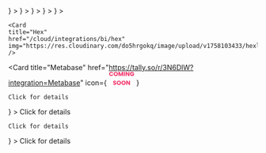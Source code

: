 <CardGroup cols={4}>
  <Card
    title="Tableau"
    href="/cloud/integrations/bi/tableau"
    icon={
      <svg
        width="31"
        height="30"
        viewBox="0 0 41 40"
        fill="none"
        xmlns="http://www.w3.org/2000/svg"
      >
        <path
          d="M19.6163 27.0255H21.8054V20.9751H27.3113V18.8238H21.8054V12.7734H19.6163V18.8238H14.1768V20.9751H19.6163V27.0255Z"
          fill="#FF771F"
        />
        <path
          d="M9.46647 35.7642H11.3239V30.386H16.2327V28.7054H11.3239V23.26H9.46647V28.7054H4.55762V30.386H9.46647V35.7642Z"
          fill="#E91C32"
        />
        <path
          d="M30.1012 16.3367H31.9586V10.9586H36.9338V9.34513H31.9586V3.89978H30.1012V9.34513H25.1924V10.9586H30.1012V16.3367Z"
          fill="#4891A2"
        />
        <path
          d="M19.9506 40H21.5426V36.1681H24.9258V34.7564H21.5426V30.9244H19.9506V34.7564H16.6338V36.1681H19.9506V40Z"
          fill="#566594"
        />
        <path
          d="M9.53281 16.3367H11.2575V10.8913H16.2327V9.34513H11.2575V3.89978H9.53281V9.34513H4.55762V10.8913H9.53281V16.3367Z"
          fill="#FF9219"
        />
        <path
          d="M35.7387 24.4039H37.3307V20.6392H40.7139V19.1602H37.3307V15.3955H35.7387V19.1602H32.4219V20.6392H35.7387V24.4039Z"
          fill="#566594"
        />
        <path
          fill-rule="evenodd"
          clip-rule="evenodd"
          d="M30.1012 35.7642H31.9586V30.386H36.9338V28.7054H31.9586V23.26H30.1012V28.7054H25.1924V30.386H30.1012V35.7642Z"
          fill="#004281"
        />
        <mask id="path-8-inside-1_118_3943" fill="white">
          <path d="M24.6601 4.84031V3.69746H21.3434V0H20.1493V3.69746H16.8325V4.84031H20.1493V8.53778H21.3434V4.84031H24.6601ZM4.02969 24.1343H5.22373V20.4369H8.54053V19.294H5.22373V15.6638H4.02969V19.294H0.712891V20.5041L4.02969 20.4369V24.1343Z" />
        </mask>
        <path
          d="M24.6601 4.84031V6.69215H26.512V4.84031H24.6601ZM24.6601 3.69746H26.512V1.84563H24.6601V3.69746ZM21.3434 3.69746H19.4915V5.5493H21.3434V3.69746ZM21.3434 0H23.1952V-1.85184H21.3434V0ZM20.1493 0V-1.85184H18.2975V0H20.1493ZM20.1493 3.69746V5.5493H22.0011V3.69746H20.1493ZM16.8325 3.69746V1.84563H14.9807V3.69746H16.8325ZM16.8325 4.84031H14.9807V6.69215H16.8325V4.84031ZM20.1493 4.84031H22.0011V2.98848H20.1493V4.84031ZM20.1493 8.53778H18.2975V10.3896H20.1493V8.53778ZM21.3434 8.53778V10.3896H23.1952V8.53778H21.3434ZM21.3434 4.84031V2.98848H19.4915V4.84031H21.3434ZM4.02969 24.1343H2.17785V25.9862H4.02969V24.1343ZM5.22373 24.1343V25.9862H7.07557V24.1343H5.22373ZM5.22373 20.4369V18.585H3.3719V20.4369H5.22373ZM8.54053 20.4369V22.2887H10.3924V20.4369H8.54053ZM8.54053 19.294H10.3924V17.4422H8.54053V19.294ZM5.22373 19.294H3.3719V21.1459H5.22373V19.294ZM5.22373 15.6638H7.07557V13.812H5.22373V15.6638ZM4.02969 15.6638V13.812H2.17785V15.6638H4.02969ZM4.02969 19.294V21.1459H5.88152V19.294H4.02969ZM0.712891 19.294V17.4422H-1.13894V19.294H0.712891ZM0.712891 20.5041H-1.13894V22.3939L0.750417 22.3556L0.712891 20.5041ZM4.02969 20.4369H5.88152V18.5471L3.99216 18.5854L4.02969 20.4369ZM26.512 4.84031V3.69746H22.8083V4.84031H26.512ZM24.6601 1.84563H21.3434V5.5493H24.6601V1.84563ZM23.1952 3.69746V0H19.4915V3.69746H23.1952ZM21.3434 -1.85184H20.1493V1.85184H21.3434V-1.85184ZM18.2975 0V3.69746H22.0011V0H18.2975ZM20.1493 1.84563H16.8325V5.5493H20.1493V1.84563ZM14.9807 3.69746V4.84031H18.6843V3.69746H14.9807ZM16.8325 6.69215H20.1493V2.98848H16.8325V6.69215ZM18.2975 4.84031V8.53778H22.0011V4.84031H18.2975ZM20.1493 10.3896H21.3434V6.68594H20.1493V10.3896ZM23.1952 8.53778V4.84031H19.4915V8.53778H23.1952ZM21.3434 6.69215H24.6601V2.98848H21.3434V6.69215ZM4.02969 25.9862H5.22373V22.2825H4.02969V25.9862ZM7.07557 24.1343V20.4369H3.3719V24.1343H7.07557ZM5.22373 22.2887H8.54053V18.585H5.22373V22.2887ZM10.3924 20.4369V19.294H6.68869V20.4369H10.3924ZM8.54053 17.4422H5.22373V21.1459H8.54053V17.4422ZM7.07557 19.294V15.6638H3.3719V19.294H7.07557ZM5.22373 13.812H4.02969V17.5156H5.22373V13.812ZM2.17785 15.6638V19.294H5.88152V15.6638H2.17785ZM4.02969 17.4422H0.712891V21.1459H4.02969V17.4422ZM-1.13894 19.294V20.5041H2.56473V19.294H-1.13894ZM0.750417 22.3556L4.06721 22.2883L3.99216 18.5854L0.675364 18.6527L0.750417 22.3556ZM2.17785 20.4369V24.1343H5.88152V20.4369H2.17785Z"
          fill="#4891A2"
          mask="url(#path-8-inside-1_118_3943)"
        />
      </svg>
    }
  ></Card>
  <Card
    title="Looker"
    href="/cloud/integrations/bi/looker"
    icon={
      <svg
        width="32"
        height="31"
        viewBox="0 0 41 40"
        fill="none"
        xmlns="http://www.w3.org/2000/svg"
      >
        <path
          d="M20.7387 0C19.4486 0 18.2615 0.713652 17.6508 1.85275C17.0469 2.99185 17.1155 4.37798 17.836 5.44846L19.332 3.9594C19.2839 3.80843 19.2565 3.65747 19.2565 3.49964C19.2565 2.68306 19.9152 2.0243 20.7318 2.0243C21.5484 2.0243 22.2071 2.68306 22.2071 3.49964C22.2071 4.31622 21.5484 4.97498 20.7318 4.97498C20.574 4.97498 20.423 4.94753 20.2721 4.8995L18.7761 6.38856C20.0182 7.23259 21.6582 7.18456 22.8522 6.27877C24.0462 5.37298 24.5265 3.80157 24.0462 2.38113C23.5727 0.953824 22.2346 0 20.7387 0Z"
          fill="#34A853"
        />
        <path
          d="M19.3456 10.1906C19.3456 9.01028 18.9681 7.85746 18.2545 6.91736L16.3194 8.85245C16.9233 9.9641 16.7105 11.3365 15.791 12.208L16.8478 14.7813C18.3986 13.7725 19.3456 12.0433 19.3456 10.1906Z"
          fill="#FBBC04"
        />
        <path
          d="M13.9222 12.9693H13.8742C12.687 12.9693 11.6303 12.2145 11.246 11.0891C10.8617 9.96377 11.2323 8.72174 12.1724 7.9875C13.1125 7.25327 14.4094 7.20523 15.4044 7.86399L17.3258 5.94262C15.4593 4.4261 12.8243 4.30945 10.8274 5.65441C8.83055 6.99937 7.95221 9.48343 8.65214 11.7822C9.35207 14.081 11.4724 15.6524 13.8742 15.6524C14.2447 15.6524 14.6153 15.6181 14.9789 15.5426L13.9222 12.9693Z"
          fill="#EA4335"
        />
        <path
          d="M20.8056 15.1926C19.591 15.1926 18.3833 15.371 17.2236 15.7141L18.7607 19.4677C19.4264 19.303 20.1126 19.2206 20.8056 19.2206C24.7993 19.2206 28.2304 22.0409 29.0126 25.9592C29.788 29.8774 27.6951 33.7956 24.0102 35.319C20.3253 36.8424 16.0708 35.5523 13.8544 32.2379C11.6379 28.9236 12.0634 24.4976 14.8837 21.6704C15.4738 21.0803 16.1463 20.5862 16.8805 20.1951L15.364 16.4552C9.70284 19.2275 7.01979 25.8082 9.1333 31.7507C11.2468 37.6933 17.4775 41.1037 23.6191 39.6764C29.7606 38.2559 33.8572 32.4507 33.1436 26.1856C32.4299 19.9206 27.1256 15.1926 20.8194 15.1926H20.8056Z"
          fill="#4285F4"
        />
      </svg>
    }
  >
  </Card>
  <Card
    title="Power BI"
    href="/cloud/integrations/bi/power-bi"
    class="h-5 w-5"
    icon={
        <svg width="30" height="40" viewBox="0 0 30 40" fill="none" xmlns="http://www.w3.org/2000/svg">
        <rect x="16" width="14" height="40" rx="1.5" fill="#DA9B10"/>
        <rect x="9" y="10" width="14" height="30" rx="1.5" fill="#EBBB26"/>
        <rect y="20" width="14" height="20" rx="1.5" fill="#F7DE6D"/>
        </svg>
    }
  >
  </Card>
  <Card
    title="Sigma"
    href="/cloud/integrations/bi/sigma"
    class="h-5 w-5"
    icon={
        <svg xmlns="http://www.w3.org/2000/svg" width="45" height="45" viewBox="0 0 45 45" version="1.1"><path d="M 10.022 13.720 C 14.685 18.516, 18.660 22.678, 18.855 22.970 C 19.228 23.527, 28 13.961, 28 12.997 C 28 12.368, 4.797 5, 2.818 5 C 2.118 5, 5.359 8.924, 10.022 13.720 M 34.655 6.829 C 32.147 9.600, 32.568 10, 38 10 C 43.710 10, 44.242 9.165, 40.096 6.716 C 36.523 4.605, 36.670 4.602, 34.655 6.829 M 13.110 32.444 C 14.135 33.468, 33 40.771, 33 40.143 C 33 39.765, 31.617 37.778, 29.927 35.728 C 26.906 32.063, 26.734 32, 19.761 32 C 15.859 32, 12.866 32.200, 13.110 32.444" stroke="none" fill="#4494e4" fill-rule="evenodd"/><path d="M 27.250 7.343 C 24.362 8.522, 22 9.777, 22 10.132 C 22 10.487, 23.646 11.086, 25.658 11.464 C 28.947 12.081, 29.678 11.789, 32.892 8.575 C 35.865 5.602, 36.133 5.017, 34.483 5.100 C 33.392 5.155, 30.138 6.164, 27.250 7.343 M 24.208 18.288 C 21.894 20.646, 20 22.932, 20 23.367 C 20 24.381, 32.997 39.374, 34.321 39.886 C 34.870 40.099, 35.085 39.649, 34.798 38.886 C 34.512 38.124, 33.213 32.213, 31.911 25.750 C 30.610 19.287, 29.291 14, 28.981 14 C 28.670 14, 26.523 15.930, 24.208 18.288" stroke="none" fill="#bcddfc" fill-rule="evenodd"/></svg>
    }
  >
  </Card>
  <Card
    title="ThoughtSpot"
    href="/cloud/integrations/bi/thoughtspot"
    icon={
    <svg width="34" height="36" viewBox="0 0 16 17" fill="none" xmlns="http://www.w3.org/2000/svg"><path d="M7.95699 5.2052C10.0604 5.2052 12.1637 5.2052 14.2671 5.2052C14.2975 5.2052 14.328 5.20619 14.3584 5.20551C14.4061 5.2044 14.4292 5.22508 14.429 5.27476C14.4282 5.5069 14.4282 5.7391 14.429 5.97131C14.4292 6.02172 14.4044 6.04061 14.3574 6.03956C14.3298 6.03894 14.3022 6.03987 14.2745 6.03987C12.887 6.03987 11.4994 6.03987 10.1119 6.03993C9.9847 6.03993 9.98458 6.04006 9.98458 6.16604C9.98458 9.03232 9.98458 11.8986 9.98452 14.7649C9.98452 14.7953 9.98303 14.8258 9.98452 14.8561C9.98712 14.9083 9.96458 14.9311 9.91131 14.9308C9.68189 14.9296 9.45248 14.9297 9.22306 14.9308C9.17444 14.9311 9.15109 14.9108 9.15133 14.8624C9.15146 14.8293 9.15078 14.7961 9.15078 14.763C9.15078 11.905 9.15078 9.047 9.15078 6.18902C9.15078 6.04006 9.15071 6.03999 9.00299 6.03999C8.82331 6.03999 8.64363 6.0421 8.46401 6.03894C8.39731 6.03777 8.36454 6.05839 8.37154 6.12857C8.37427 6.15594 8.37191 6.18381 8.37191 6.21144C8.37191 9.05282 8.37191 11.8943 8.37191 14.7357C8.37191 14.7633 8.3721 14.791 8.37185 14.8186C8.37092 14.9279 8.36863 14.9305 8.26055 14.9306C8.05046 14.9309 7.84036 14.9289 7.6304 14.9317C7.564 14.9326 7.53086 14.9122 7.53774 14.842C7.5404 14.8146 7.53811 14.7868 7.53811 14.7591C7.53811 11.9039 7.53811 9.04867 7.53811 6.19348C7.53811 6.16306 7.53718 6.13265 7.53792 6.10224C7.53891 6.06167 7.52194 6.04037 7.47945 6.04043C7.25555 6.0408 7.03171 6.04074 6.8078 6.04061C6.77083 6.04061 6.75101 6.05721 6.75132 6.09549C6.75156 6.1259 6.75076 6.15631 6.75076 6.18666C6.7507 9.04743 6.75076 11.9081 6.7507 14.7689C6.7507 14.7993 6.74946 14.8297 6.75051 14.8601C6.75218 14.9083 6.73125 14.9308 6.6817 14.9306C6.44955 14.9298 6.21735 14.9299 5.98515 14.9306C5.94037 14.9308 5.91826 14.9112 5.91782 14.8667C5.91745 14.8336 5.91683 14.8004 5.91683 14.7672C5.91677 11.9203 5.91677 9.07339 5.91677 6.22643C5.91677 6.20431 5.91683 6.1822 5.91677 6.16009C5.9164 6.04037 5.9164 6.03999 5.79816 6.03999C4.39955 6.03993 3.00099 6.03993 1.60238 6.03993C1.47002 6.03993 1.4699 6.03975 1.46983 5.90726C1.46971 5.71377 1.46965 5.52028 1.4699 5.32684C1.47002 5.20594 1.47027 5.20551 1.58882 5.20551C2.29088 5.20539 2.99294 5.20545 3.69501 5.20545C5.11561 5.2052 6.53627 5.2052 7.95699 5.2052Z" fill="currentColor"/><path d="M7.94834 2.80592C5.84264 2.80592 3.73701 2.80592 1.63132 2.80592C1.60091 2.80592 1.5705 2.80486 1.54015 2.80561C1.49178 2.80685 1.4696 2.7843 1.46973 2.73568C1.47028 2.50354 1.47028 2.27146 1.46979 2.03932C1.46967 1.98927 1.49549 1.97032 1.54238 1.97156C1.56722 1.97224 1.59212 1.97131 1.61695 1.97131C5.83658 1.97131 10.0562 1.97131 14.2759 1.97131C14.2925 1.97131 14.3093 1.97304 14.3256 1.97106C14.4048 1.96152 14.4319 1.99509 14.4302 2.07481C14.4258 2.28199 14.429 2.48929 14.4286 2.69654C14.4284 2.80363 14.4263 2.80586 14.315 2.80586C13.0467 2.80598 11.7782 2.80598 10.5099 2.80598C9.65608 2.80592 8.80221 2.80592 7.94834 2.80592Z" fill="currentColor"/><path d="M7.94952 4.41727C5.83553 4.41727 3.72154 4.41727 1.60761 4.41727C1.47005 4.41727 1.46998 4.41721 1.46986 4.28287C1.46974 4.09223 1.46961 3.90152 1.46992 3.71087C1.47011 3.59456 1.47066 3.594 1.58358 3.59394C1.87648 3.59375 2.16938 3.59387 2.46235 3.59387C6.40015 3.59387 10.338 3.59381 14.2758 3.59406C14.4392 3.59406 14.4289 3.57777 14.4291 3.74488C14.4294 3.91069 14.4299 4.07649 14.429 4.2423C14.428 4.43951 14.4486 4.41696 14.2583 4.41703C12.1553 4.41746 10.0524 4.41727 7.94952 4.41727Z" fill="currentColor"/><path d="M14.5294 13.4062C14.5287 14.3112 13.805 15.0329 12.9001 15.031C11.9982 15.029 11.2734 14.3022 11.2734 13.3998C11.2735 12.5073 12.0133 11.7731 12.9107 11.7749C13.8041 11.7768 14.5302 12.5084 14.5294 13.4062Z" fill="currentColor"/></svg>
    }
  >
  </Card>

    <Card
    title="Hex"
    href="/cloud/integrations/bi/hex"
    img="https://res.cloudinary.com/do5hrgokq/image/upload/v1758103433/hexlogo_oz8kzh.png"
    />

  <Card
    title="Metabase"
    href="https://tally.so/r/3N6DlW?integration=Metabase"
    icon={
    <svg width="52" height="28" viewBox="0 0 52 28" fill="none" xmlns="http://www.w3.org/2000/svg">
    <path d="M0.749516 4.776C0.749516 3.944 0.929516 3.204 1.28952 2.556C1.64952 1.9 2.14952 1.392 2.78952 1.032C3.43752 0.664 4.16952 0.48 4.98552 0.48C5.98552 0.48 6.84152 0.743999 7.55352 1.272C8.26552 1.8 8.74152 2.52 8.98152 3.432H6.72552C6.55752 3.08 6.31752 2.812 6.00552 2.628C5.70152 2.444 5.35352 2.352 4.96152 2.352C4.32952 2.352 3.81752 2.572 3.42552 3.012C3.03352 3.452 2.83752 4.04 2.83752 4.776C2.83752 5.512 3.03352 6.1 3.42552 6.54C3.81752 6.98 4.32952 7.2 4.96152 7.2C5.35352 7.2 5.70152 7.108 6.00552 6.924C6.31752 6.74 6.55752 6.472 6.72552 6.12H8.98152C8.74152 7.032 8.26552 7.752 7.55352 8.28C6.84152 8.8 5.98552 9.06 4.98552 9.06C4.16952 9.06 3.43752 8.88 2.78952 8.52C2.14952 8.152 1.64952 7.644 1.28952 6.996C0.929516 6.348 0.749516 5.608 0.749516 4.776ZM14.2221 9.084C13.4301 9.084 12.7021 8.9 12.0381 8.532C11.3821 8.164 10.8581 7.652 10.4661 6.996C10.0821 6.332 9.89014 5.588 9.89014 4.764C9.89014 3.94 10.0821 3.2 10.4661 2.544C10.8581 1.888 11.3821 1.376 12.0381 1.008C12.7021 0.64 13.4301 0.456 14.2221 0.456C15.0141 0.456 15.7381 0.64 16.3941 1.008C17.0581 1.376 17.5781 1.888 17.9541 2.544C18.3381 3.2 18.5301 3.94 18.5301 4.764C18.5301 5.588 18.3381 6.332 17.9541 6.996C17.5701 7.652 17.0501 8.164 16.3941 8.532C15.7381 8.9 15.0141 9.084 14.2221 9.084ZM14.2221 7.212C14.8941 7.212 15.4301 6.988 15.8301 6.54C16.2381 6.092 16.4421 5.5 16.4421 4.764C16.4421 4.02 16.2381 3.428 15.8301 2.988C15.4301 2.54 14.8941 2.316 14.2221 2.316C13.5421 2.316 12.9981 2.536 12.5901 2.976C12.1901 3.416 11.9901 4.012 11.9901 4.764C11.9901 5.508 12.1901 6.104 12.5901 6.552C12.9981 6.992 13.5421 7.212 14.2221 7.212ZM29.2117 0.576V9H27.1597V3.948L25.2757 9H23.6197L21.7237 3.936V9H19.6717V0.576H22.0957L24.4597 6.408L26.7997 0.576H29.2117ZM32.7394 0.576V9H30.6874V0.576H32.7394ZM41.7624 9H39.7104L36.2784 3.804V9H34.2264V0.576H36.2784L39.7104 5.796V0.576H41.7624V9ZM48.8419 3.24C48.6899 2.96 48.4699 2.748 48.1819 2.604C47.9019 2.452 47.5699 2.376 47.1859 2.376C46.5219 2.376 45.9899 2.596 45.5899 3.036C45.1899 3.468 44.9899 4.048 44.9899 4.776C44.9899 5.552 45.1979 6.16 45.6139 6.6C46.0379 7.032 46.6179 7.248 47.3539 7.248C47.8579 7.248 48.2819 7.12 48.6259 6.864C48.9779 6.608 49.2339 6.24 49.3939 5.76H46.7899V4.248H51.2539V6.156C51.1019 6.668 50.8419 7.144 50.4739 7.584C50.1139 8.024 49.6539 8.38 49.0939 8.652C48.5339 8.924 47.9019 9.06 47.1979 9.06C46.3659 9.06 45.6219 8.88 44.9659 8.52C44.3179 8.152 43.8099 7.644 43.4419 6.996C43.0819 6.348 42.9019 5.608 42.9019 4.776C42.9019 3.944 43.0819 3.204 43.4419 2.556C43.8099 1.9 44.3179 1.392 44.9659 1.032C45.6139 0.664 46.3539 0.48 47.1859 0.48C48.1939 0.48 49.0419 0.724 49.7299 1.212C50.4259 1.7 50.8859 2.376 51.1099 3.24H48.8419ZM12.1553 27.084C11.5393 27.084 10.9873 26.984 10.4993 26.784C10.0113 26.584 9.61928 26.288 9.32328 25.896C9.03528 25.504 8.88328 25.032 8.86728 24.48H11.0513C11.0833 24.792 11.1913 25.032 11.3753 25.2C11.5593 25.36 11.7993 25.44 12.0953 25.44C12.3993 25.44 12.6393 25.372 12.8153 25.236C12.9913 25.092 13.0793 24.896 13.0793 24.648C13.0793 24.44 13.0073 24.268 12.8633 24.132C12.7273 23.996 12.5553 23.884 12.3473 23.796C12.1473 23.708 11.8593 23.608 11.4833 23.496C10.9393 23.328 10.4953 23.16 10.1513 22.992C9.80728 22.824 9.51128 22.576 9.26328 22.248C9.01528 21.92 8.89128 21.492 8.89128 20.964C8.89128 20.18 9.17528 19.568 9.74328 19.128C10.3113 18.68 11.0513 18.456 11.9633 18.456C12.8913 18.456 13.6393 18.68 14.2073 19.128C14.7753 19.568 15.0793 20.184 15.1193 20.976H12.8993C12.8833 20.704 12.7833 20.492 12.5993 20.34C12.4153 20.18 12.1793 20.1 11.8913 20.1C11.6433 20.1 11.4433 20.168 11.2913 20.304C11.1393 20.432 11.0633 20.62 11.0633 20.868C11.0633 21.14 11.1913 21.352 11.4473 21.504C11.7033 21.656 12.1033 21.82 12.6473 21.996C13.1913 22.18 13.6313 22.356 13.9673 22.524C14.3113 22.692 14.6073 22.936 14.8553 23.256C15.1033 23.576 15.2273 23.988 15.2273 24.492C15.2273 24.972 15.1033 25.408 14.8553 25.8C14.6153 26.192 14.2633 26.504 13.7993 26.736C13.3353 26.968 12.7873 27.084 12.1553 27.084ZM20.4741 27.084C19.6821 27.084 18.9541 26.9 18.2901 26.532C17.6341 26.164 17.1101 25.652 16.7181 24.996C16.3341 24.332 16.1421 23.588 16.1421 22.764C16.1421 21.94 16.3341 21.2 16.7181 20.544C17.1101 19.888 17.6341 19.376 18.2901 19.008C18.9541 18.64 19.6821 18.456 20.4741 18.456C21.2661 18.456 21.9901 18.64 22.6461 19.008C23.3101 19.376 23.8301 19.888 24.2061 20.544C24.5901 21.2 24.7821 21.94 24.7821 22.764C24.7821 23.588 24.5901 24.332 24.2061 24.996C23.8221 25.652 23.3021 26.164 22.6461 26.532C21.9901 26.9 21.2661 27.084 20.4741 27.084ZM20.4741 25.212C21.1461 25.212 21.6821 24.988 22.0821 24.54C22.4901 24.092 22.6941 23.5 22.6941 22.764C22.6941 22.02 22.4901 21.428 22.0821 20.988C21.6821 20.54 21.1461 20.316 20.4741 20.316C19.7941 20.316 19.2501 20.536 18.8421 20.976C18.4421 21.416 18.2421 22.012 18.2421 22.764C18.2421 23.508 18.4421 24.104 18.8421 24.552C19.2501 24.992 19.7941 25.212 20.4741 25.212ZM29.9077 27.084C29.1157 27.084 28.3877 26.9 27.7237 26.532C27.0677 26.164 26.5437 25.652 26.1517 24.996C25.7677 24.332 25.5757 23.588 25.5757 22.764C25.5757 21.94 25.7677 21.2 26.1517 20.544C26.5437 19.888 27.0677 19.376 27.7237 19.008C28.3877 18.64 29.1157 18.456 29.9077 18.456C30.6997 18.456 31.4237 18.64 32.0797 19.008C32.7437 19.376 33.2637 19.888 33.6397 20.544C34.0237 21.2 34.2157 21.94 34.2157 22.764C34.2157 23.588 34.0237 24.332 33.6397 24.996C33.2557 25.652 32.7357 26.164 32.0797 26.532C31.4237 26.9 30.6997 27.084 29.9077 27.084ZM29.9077 25.212C30.5797 25.212 31.1157 24.988 31.5157 24.54C31.9237 24.092 32.1277 23.5 32.1277 22.764C32.1277 22.02 31.9237 21.428 31.5157 20.988C31.1157 20.54 30.5797 20.316 29.9077 20.316C29.2277 20.316 28.6837 20.536 28.2757 20.976C27.8757 21.416 27.6757 22.012 27.6757 22.764C27.6757 23.508 27.8757 24.104 28.2757 24.552C28.6837 24.992 29.2277 25.212 29.9077 25.212ZM42.8933 27H40.8413L37.4093 21.804V27H35.3573V18.576H37.4093L40.8413 23.796V18.576H42.8933V27Z" fill="#F2386C"/>
    </svg>
    }
  >
    Click for details
  </Card>
  <Card
    title="Mode"
    href="https://tally.so/r/3N6DlW?integration=Mode"
    icon={
    <svg width="52" height="28" viewBox="0 0 52 28" fill="none" xmlns="http://www.w3.org/2000/svg">
    <path d="M0.749516 4.776C0.749516 3.944 0.929516 3.204 1.28952 2.556C1.64952 1.9 2.14952 1.392 2.78952 1.032C3.43752 0.664 4.16952 0.48 4.98552 0.48C5.98552 0.48 6.84152 0.743999 7.55352 1.272C8.26552 1.8 8.74152 2.52 8.98152 3.432H6.72552C6.55752 3.08 6.31752 2.812 6.00552 2.628C5.70152 2.444 5.35352 2.352 4.96152 2.352C4.32952 2.352 3.81752 2.572 3.42552 3.012C3.03352 3.452 2.83752 4.04 2.83752 4.776C2.83752 5.512 3.03352 6.1 3.42552 6.54C3.81752 6.98 4.32952 7.2 4.96152 7.2C5.35352 7.2 5.70152 7.108 6.00552 6.924C6.31752 6.74 6.55752 6.472 6.72552 6.12H8.98152C8.74152 7.032 8.26552 7.752 7.55352 8.28C6.84152 8.8 5.98552 9.06 4.98552 9.06C4.16952 9.06 3.43752 8.88 2.78952 8.52C2.14952 8.152 1.64952 7.644 1.28952 6.996C0.929516 6.348 0.749516 5.608 0.749516 4.776ZM14.2221 9.084C13.4301 9.084 12.7021 8.9 12.0381 8.532C11.3821 8.164 10.8581 7.652 10.4661 6.996C10.0821 6.332 9.89014 5.588 9.89014 4.764C9.89014 3.94 10.0821 3.2 10.4661 2.544C10.8581 1.888 11.3821 1.376 12.0381 1.008C12.7021 0.64 13.4301 0.456 14.2221 0.456C15.0141 0.456 15.7381 0.64 16.3941 1.008C17.0581 1.376 17.5781 1.888 17.9541 2.544C18.3381 3.2 18.5301 3.94 18.5301 4.764C18.5301 5.588 18.3381 6.332 17.9541 6.996C17.5701 7.652 17.0501 8.164 16.3941 8.532C15.7381 8.9 15.0141 9.084 14.2221 9.084ZM14.2221 7.212C14.8941 7.212 15.4301 6.988 15.8301 6.54C16.2381 6.092 16.4421 5.5 16.4421 4.764C16.4421 4.02 16.2381 3.428 15.8301 2.988C15.4301 2.54 14.8941 2.316 14.2221 2.316C13.5421 2.316 12.9981 2.536 12.5901 2.976C12.1901 3.416 11.9901 4.012 11.9901 4.764C11.9901 5.508 12.1901 6.104 12.5901 6.552C12.9981 6.992 13.5421 7.212 14.2221 7.212ZM29.2117 0.576V9H27.1597V3.948L25.2757 9H23.6197L21.7237 3.936V9H19.6717V0.576H22.0957L24.4597 6.408L26.7997 0.576H29.2117ZM32.7394 0.576V9H30.6874V0.576H32.7394ZM41.7624 9H39.7104L36.2784 3.804V9H34.2264V0.576H36.2784L39.7104 5.796V0.576H41.7624V9ZM48.8419 3.24C48.6899 2.96 48.4699 2.748 48.1819 2.604C47.9019 2.452 47.5699 2.376 47.1859 2.376C46.5219 2.376 45.9899 2.596 45.5899 3.036C45.1899 3.468 44.9899 4.048 44.9899 4.776C44.9899 5.552 45.1979 6.16 45.6139 6.6C46.0379 7.032 46.6179 7.248 47.3539 7.248C47.8579 7.248 48.2819 7.12 48.6259 6.864C48.9779 6.608 49.2339 6.24 49.3939 5.76H46.7899V4.248H51.2539V6.156C51.1019 6.668 50.8419 7.144 50.4739 7.584C50.1139 8.024 49.6539 8.38 49.0939 8.652C48.5339 8.924 47.9019 9.06 47.1979 9.06C46.3659 9.06 45.6219 8.88 44.9659 8.52C44.3179 8.152 43.8099 7.644 43.4419 6.996C43.0819 6.348 42.9019 5.608 42.9019 4.776C42.9019 3.944 43.0819 3.204 43.4419 2.556C43.8099 1.9 44.3179 1.392 44.9659 1.032C45.6139 0.664 46.3539 0.48 47.1859 0.48C48.1939 0.48 49.0419 0.724 49.7299 1.212C50.4259 1.7 50.8859 2.376 51.1099 3.24H48.8419ZM12.1553 27.084C11.5393 27.084 10.9873 26.984 10.4993 26.784C10.0113 26.584 9.61928 26.288 9.32328 25.896C9.03528 25.504 8.88328 25.032 8.86728 24.48H11.0513C11.0833 24.792 11.1913 25.032 11.3753 25.2C11.5593 25.36 11.7993 25.44 12.0953 25.44C12.3993 25.44 12.6393 25.372 12.8153 25.236C12.9913 25.092 13.0793 24.896 13.0793 24.648C13.0793 24.44 13.0073 24.268 12.8633 24.132C12.7273 23.996 12.5553 23.884 12.3473 23.796C12.1473 23.708 11.8593 23.608 11.4833 23.496C10.9393 23.328 10.4953 23.16 10.1513 22.992C9.80728 22.824 9.51128 22.576 9.26328 22.248C9.01528 21.92 8.89128 21.492 8.89128 20.964C8.89128 20.18 9.17528 19.568 9.74328 19.128C10.3113 18.68 11.0513 18.456 11.9633 18.456C12.8913 18.456 13.6393 18.68 14.2073 19.128C14.7753 19.568 15.0793 20.184 15.1193 20.976H12.8993C12.8833 20.704 12.7833 20.492 12.5993 20.34C12.4153 20.18 12.1793 20.1 11.8913 20.1C11.6433 20.1 11.4433 20.168 11.2913 20.304C11.1393 20.432 11.0633 20.62 11.0633 20.868C11.0633 21.14 11.1913 21.352 11.4473 21.504C11.7033 21.656 12.1033 21.82 12.6473 21.996C13.1913 22.18 13.6313 22.356 13.9673 22.524C14.3113 22.692 14.6073 22.936 14.8553 23.256C15.1033 23.576 15.2273 23.988 15.2273 24.492C15.2273 24.972 15.1033 25.408 14.8553 25.8C14.6153 26.192 14.2633 26.504 13.7993 26.736C13.3353 26.968 12.7873 27.084 12.1553 27.084ZM20.4741 27.084C19.6821 27.084 18.9541 26.9 18.2901 26.532C17.6341 26.164 17.1101 25.652 16.7181 24.996C16.3341 24.332 16.1421 23.588 16.1421 22.764C16.1421 21.94 16.3341 21.2 16.7181 20.544C17.1101 19.888 17.6341 19.376 18.2901 19.008C18.9541 18.64 19.6821 18.456 20.4741 18.456C21.2661 18.456 21.9901 18.64 22.6461 19.008C23.3101 19.376 23.8301 19.888 24.2061 20.544C24.5901 21.2 24.7821 21.94 24.7821 22.764C24.7821 23.588 24.5901 24.332 24.2061 24.996C23.8221 25.652 23.3021 26.164 22.6461 26.532C21.9901 26.9 21.2661 27.084 20.4741 27.084ZM20.4741 25.212C21.1461 25.212 21.6821 24.988 22.0821 24.54C22.4901 24.092 22.6941 23.5 22.6941 22.764C22.6941 22.02 22.4901 21.428 22.0821 20.988C21.6821 20.54 21.1461 20.316 20.4741 20.316C19.7941 20.316 19.2501 20.536 18.8421 20.976C18.4421 21.416 18.2421 22.012 18.2421 22.764C18.2421 23.508 18.4421 24.104 18.8421 24.552C19.2501 24.992 19.7941 25.212 20.4741 25.212ZM29.9077 27.084C29.1157 27.084 28.3877 26.9 27.7237 26.532C27.0677 26.164 26.5437 25.652 26.1517 24.996C25.7677 24.332 25.5757 23.588 25.5757 22.764C25.5757 21.94 25.7677 21.2 26.1517 20.544C26.5437 19.888 27.0677 19.376 27.7237 19.008C28.3877 18.64 29.1157 18.456 29.9077 18.456C30.6997 18.456 31.4237 18.64 32.0797 19.008C32.7437 19.376 33.2637 19.888 33.6397 20.544C34.0237 21.2 34.2157 21.94 34.2157 22.764C34.2157 23.588 34.0237 24.332 33.6397 24.996C33.2557 25.652 32.7357 26.164 32.0797 26.532C31.4237 26.9 30.6997 27.084 29.9077 27.084ZM29.9077 25.212C30.5797 25.212 31.1157 24.988 31.5157 24.54C31.9237 24.092 32.1277 23.5 32.1277 22.764C32.1277 22.02 31.9237 21.428 31.5157 20.988C31.1157 20.54 30.5797 20.316 29.9077 20.316C29.2277 20.316 28.6837 20.536 28.2757 20.976C27.8757 21.416 27.6757 22.012 27.6757 22.764C27.6757 23.508 27.8757 24.104 28.2757 24.552C28.6837 24.992 29.2277 25.212 29.9077 25.212ZM42.8933 27H40.8413L37.4093 21.804V27H35.3573V18.576H37.4093L40.8413 23.796V18.576H42.8933V27Z" fill="#F2386C"/>
    </svg>
    }
  >
    Click for details
  </Card>

  >
    Click for details
  </Card>
  <Card
    title="Explo"
    href="https://tally.so/r/3N6DlW?integration=Explo"
    icon={
    <svg width="52" height="28" viewBox="0 0 52 28" fill="none" xmlns="http://www.w3.org/2000/svg">
    <path d="M0.749516 4.776C0.749516 3.944 0.929516 3.204 1.28952 2.556C1.64952 1.9 2.14952 1.392 2.78952 1.032C3.43752 0.664 4.16952 0.48 4.98552 0.48C5.98552 0.48 6.84152 0.743999 7.55352 1.272C8.26552 1.8 8.74152 2.52 8.98152 3.432H6.72552C6.55752 3.08 6.31752 2.812 6.00552 2.628C5.70152 2.444 5.35352 2.352 4.96152 2.352C4.32952 2.352 3.81752 2.572 3.42552 3.012C3.03352 3.452 2.83752 4.04 2.83752 4.776C2.83752 5.512 3.03352 6.1 3.42552 6.54C3.81752 6.98 4.32952 7.2 4.96152 7.2C5.35352 7.2 5.70152 7.108 6.00552 6.924C6.31752 6.74 6.55752 6.472 6.72552 6.12H8.98152C8.74152 7.032 8.26552 7.752 7.55352 8.28C6.84152 8.8 5.98552 9.06 4.98552 9.06C4.16952 9.06 3.43752 8.88 2.78952 8.52C2.14952 8.152 1.64952 7.644 1.28952 6.996C0.929516 6.348 0.749516 5.608 0.749516 4.776ZM14.2221 9.084C13.4301 9.084 12.7021 8.9 12.0381 8.532C11.3821 8.164 10.8581 7.652 10.4661 6.996C10.0821 6.332 9.89014 5.588 9.89014 4.764C9.89014 3.94 10.0821 3.2 10.4661 2.544C10.8581 1.888 11.3821 1.376 12.0381 1.008C12.7021 0.64 13.4301 0.456 14.2221 0.456C15.0141 0.456 15.7381 0.64 16.3941 1.008C17.0581 1.376 17.5781 1.888 17.9541 2.544C18.3381 3.2 18.5301 3.94 18.5301 4.764C18.5301 5.588 18.3381 6.332 17.9541 6.996C17.5701 7.652 17.0501 8.164 16.3941 8.532C15.7381 8.9 15.0141 9.084 14.2221 9.084ZM14.2221 7.212C14.8941 7.212 15.4301 6.988 15.8301 6.54C16.2381 6.092 16.4421 5.5 16.4421 4.764C16.4421 4.02 16.2381 3.428 15.8301 2.988C15.4301 2.54 14.8941 2.316 14.2221 2.316C13.5421 2.316 12.9981 2.536 12.5901 2.976C12.1901 3.416 11.9901 4.012 11.9901 4.764C11.9901 5.508 12.1901 6.104 12.5901 6.552C12.9981 6.992 13.5421 7.212 14.2221 7.212ZM29.2117 0.576V9H27.1597V3.948L25.2757 9H23.6197L21.7237 3.936V9H19.6717V0.576H22.0957L24.4597 6.408L26.7997 0.576H29.2117ZM32.7394 0.576V9H30.6874V0.576H32.7394ZM41.7624 9H39.7104L36.2784 3.804V9H34.2264V0.576H36.2784L39.7104 5.796V0.576H41.7624V9ZM48.8419 3.24C48.6899 2.96 48.4699 2.748 48.1819 2.604C47.9019 2.452 47.5699 2.376 47.1859 2.376C46.5219 2.376 45.9899 2.596 45.5899 3.036C45.1899 3.468 44.9899 4.048 44.9899 4.776C44.9899 5.552 45.1979 6.16 45.6139 6.6C46.0379 7.032 46.6179 7.248 47.3539 7.248C47.8579 7.248 48.2819 7.12 48.6259 6.864C48.9779 6.608 49.2339 6.24 49.3939 5.76H46.7899V4.248H51.2539V6.156C51.1019 6.668 50.8419 7.144 50.4739 7.584C50.1139 8.024 49.6539 8.38 49.0939 8.652C48.5339 8.924 47.9019 9.06 47.1979 9.06C46.3659 9.06 45.6219 8.88 44.9659 8.52C44.3179 8.152 43.8099 7.644 43.4419 6.996C43.0819 6.348 42.9019 5.608 42.9019 4.776C42.9019 3.944 43.0819 3.204 43.4419 2.556C43.8099 1.9 44.3179 1.392 44.9659 1.032C45.6139 0.664 46.3539 0.48 47.1859 0.48C48.1939 0.48 49.0419 0.724 49.7299 1.212C50.4259 1.7 50.8859 2.376 51.1099 3.24H48.8419ZM12.1553 27.084C11.5393 27.084 10.9873 26.984 10.4993 26.784C10.0113 26.584 9.61928 26.288 9.32328 25.896C9.03528 25.504 8.88328 25.032 8.86728 24.48H11.0513C11.0833 24.792 11.1913 25.032 11.3753 25.2C11.5593 25.36 11.7993 25.44 12.0953 25.44C12.3993 25.44 12.6393 25.372 12.8153 25.236C12.9913 25.092 13.0793 24.896 13.0793 24.648C13.0793 24.44 13.0073 24.268 12.8633 24.132C12.7273 23.996 12.5553 23.884 12.3473 23.796C12.1473 23.708 11.8593 23.608 11.4833 23.496C10.9393 23.328 10.4953 23.16 10.1513 22.992C9.80728 22.824 9.51128 22.576 9.26328 22.248C9.01528 21.92 8.89128 21.492 8.89128 20.964C8.89128 20.18 9.17528 19.568 9.74328 19.128C10.3113 18.68 11.0513 18.456 11.9633 18.456C12.8913 18.456 13.6393 18.68 14.2073 19.128C14.7753 19.568 15.0793 20.184 15.1193 20.976H12.8993C12.8833 20.704 12.7833 20.492 12.5993 20.34C12.4153 20.18 12.1793 20.1 11.8913 20.1C11.6433 20.1 11.4433 20.168 11.2913 20.304C11.1393 20.432 11.0633 20.62 11.0633 20.868C11.0633 21.14 11.1913 21.352 11.4473 21.504C11.7033 21.656 12.1033 21.82 12.6473 21.996C13.1913 22.18 13.6313 22.356 13.9673 22.524C14.3113 22.692 14.6073 22.936 14.8553 23.256C15.1033 23.576 15.2273 23.988 15.2273 24.492C15.2273 24.972 15.1033 25.408 14.8553 25.8C14.6153 26.192 14.2633 26.504 13.7993 26.736C13.3353 26.968 12.7873 27.084 12.1553 27.084ZM20.4741 27.084C19.6821 27.084 18.9541 26.9 18.2901 26.532C17.6341 26.164 17.1101 25.652 16.7181 24.996C16.3341 24.332 16.1421 23.588 16.1421 22.764C16.1421 21.94 16.3341 21.2 16.7181 20.544C17.1101 19.888 17.6341 19.376 18.2901 19.008C18.9541 18.64 19.6821 18.456 20.4741 18.456C21.2661 18.456 21.9901 18.64 22.6461 19.008C23.3101 19.376 23.8301 19.888 24.2061 20.544C24.5901 21.2 24.7821 21.94 24.7821 22.764C24.7821 23.588 24.5901 24.332 24.2061 24.996C23.8221 25.652 23.3021 26.164 22.6461 26.532C21.9901 26.9 21.2661 27.084 20.4741 27.084ZM20.4741 25.212C21.1461 25.212 21.6821 24.988 22.0821 24.54C22.4901 24.092 22.6941 23.5 22.6941 22.764C22.6941 22.02 22.4901 21.428 22.0821 20.988C21.6821 20.54 21.1461 20.316 20.4741 20.316C19.7941 20.316 19.2501 20.536 18.8421 20.976C18.4421 21.416 18.2421 22.012 18.2421 22.764C18.2421 23.508 18.4421 24.104 18.8421 24.552C19.2501 24.992 19.7941 25.212 20.4741 25.212ZM29.9077 27.084C29.1157 27.084 28.3877 26.9 27.7237 26.532C27.0677 26.164 26.5437 25.652 26.1517 24.996C25.7677 24.332 25.5757 23.588 25.5757 22.764C25.5757 21.94 25.7677 21.2 26.1517 20.544C26.5437 19.888 27.0677 19.376 27.7237 19.008C28.3877 18.64 29.1157 18.456 29.9077 18.456C30.6997 18.456 31.4237 18.64 32.0797 19.008C32.7437 19.376 33.2637 19.888 33.6397 20.544C34.0237 21.2 34.2157 21.94 34.2157 22.764C34.2157 23.588 34.0237 24.332 33.6397 24.996C33.2557 25.652 32.7357 26.164 32.0797 26.532C31.4237 26.9 30.6997 27.084 29.9077 27.084ZM29.9077 25.212C30.5797 25.212 31.1157 24.988 31.5157 24.54C31.9237 24.092 32.1277 23.5 32.1277 22.764C32.1277 22.02 31.9237 21.428 31.5157 20.988C31.1157 20.54 30.5797 20.316 29.9077 20.316C29.2277 20.316 28.6837 20.536 28.2757 20.976C27.8757 21.416 27.6757 22.012 27.6757 22.764C27.6757 23.508 27.8757 24.104 28.2757 24.552C28.6837 24.992 29.2277 25.212 29.9077 25.212ZM42.8933 27H40.8413L37.4093 21.804V27H35.3573V18.576H37.4093L40.8413 23.796V18.576H42.8933V27Z" fill="#F2386C"/>
    </svg>
    }
  >
    Click for details
  </Card>
  <Card
    title="Ask us"
    href="https://t2taztilhde.typeform.com/to/mdJoO9lA"
    icon="plus"
    iconType="solid"
    color="#F2386C"
  ></Card>
</CardGroup>
